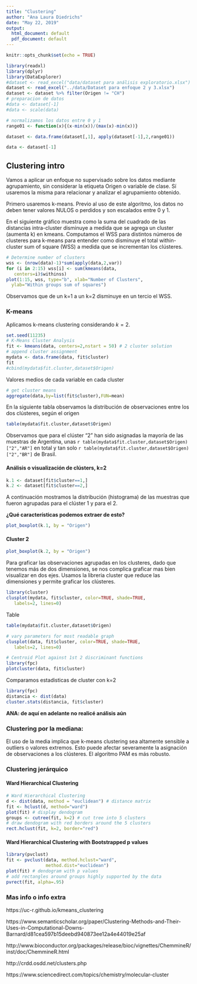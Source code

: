 ```yaml
---
title: "Clustering"
author: "Ana Laura Diedrichs"
date: "May 22, 2019"
output:
  html_document: default
  pdf_document: default
---
```


```r
knitr::opts_chunk$set(echo = TRUE)
```

```r
library(readxl)
library(dplyr)
library(DataExplorer)
#dataset <- read_excel("data/dataset para análisis exploratorio.xlsx")
dataset <- read_excel("../data/Dataset para enfoque 2 y 3.xlsx")
dataset <- dataset %>% filter(Origen != "CH")
# preparacion de datos
#data <- dataset[-1]
#data <- scale(data)
```

```r
# normalizamos los datos entre 0 y 1
range01 <- function(x){(x-min(x))/(max(x)-min(x))}

dataset <- data.frame(dataset[,1], apply(dataset[-1],2,range01))

data <- dataset[-1]
```
## Clustering intro

Vamos a aplicar un enfoque no supervisado sobre los datos mediante agrupamiento, sin considerar la etiqueta Origen o variable de clase. Sí usaremos la misma para relacionar y analizar el agrupamiento obtenido.


Primero usaremos k-means. Previo al uso de este algoritmo, los datos no deben tener valores NULOS o perdidos y son escalados entre 0 y 1.

En el siguiente gráfico muestra como la suma del cuadrado de las distancias intra-cluster disminuye a medida que se agrega un cluster (aumenta k) en kmeans. Computamos el WSS para distintos números de clusteres para k-means para entender como disminuye el total within-cluster sum of square (WSS) a medida que se incrementan los clústeres.

```r
# Determine number of clusters
wss <- (nrow(data)-1)*sum(apply(data,2,var))
for (i in 2:15) wss[i] <- sum(kmeans(data, 
   centers=i)$withinss)
plot(1:15, wss, type="b", xlab="Number of Clusters",
  ylab="Within groups sum of squares")
```

Observamos que de un k=1 a un k=2 disminuye en un tercio el WSS. 

### K-means

Aplicamos k-means clustering considerando $k=2$.

```r
set.seed(11235)
# K-Means Cluster Analysis
fit <- kmeans(data, centers=2,nstart = 50) # 2 cluster solution
# append cluster assignment
mydata <- data.frame(data, fit$cluster)
fit
#cbind(mydata$fit.cluster,dataset$Origen)
```

Valores medios de cada variable en cada cluster

```r
# get cluster means 
aggregate(data,by=list(fit$cluster),FUN=mean)

```

En la siguiente tabla observamos la distribución de observaciones entre los dos clústeres, según el origen
```r
table(mydata$fit.cluster,dataset$Origen)
```

Observamos que para el clúster "2" han sido asignadas la mayoría de las muestras de Argentina, unas `r table(mydata$fit.cluster,dataset$Origen)["2","AR"]` en total y tan solo `r table(mydata$fit.cluster,dataset$Origen)["2","BR"]` de Brasil.


#### Análisis o visualización de clústers, k=2

```r
k.1 <- dataset[fit$cluster==1,]
k.2 <- dataset[fit$cluster==2,]
```

A continuación mostramos la distribución (histograma) de las muestras que fueron agrupadas para el clúster 1 y para el 2.

**¿Qué características podemos extraer de esto?**

```r
plot_boxplot(k.1, by = "Origen")
```
#### Cluster 2

```r
plot_boxplot(k.2, by = "Origen")
```

Para graficar las observaciones agrupadas en los clusteres, dado que tenemos más de dos dimensiones, se nos complica graficar mas bien visualizar en dos ejes. Usamos la libreria cluster que reduce las dimensiones y permite graficar los clústeres.

```r
library(cluster) 
clusplot(mydata, fit$cluster, color=TRUE, shade=TRUE, 
   labels=2, lines=0)
```

Table

```r
table(mydata$fit.cluster,dataset$Origen)
```

```r
# vary parameters for most readable graph
clusplot(data, fit$cluster, color=TRUE, shade=TRUE, 
   labels=2, lines=0)

# Centroid Plot against 1st 2 discriminant functions
library(fpc)
plotcluster(data, fit$cluster)
```

Comparamos estadisticas de cluster con k=2

```r
library(fpc)
distancia <- dist(data)
cluster.stats(distancia, fit$cluster)
```


**ANA: de aquí en adelante no realicé análisis aún**

### Clustering por la mediana: 

El uso de la media implica que k-means clustering sea altamente sensible a outliers o valores extremos.
Esto puede afectar severamente la asignación de observaciones a los clústeres.
El algoritmo PAM es más robusto.


### Clustering jerárquico

#### Ward Hierarchical Clustering
```r
# Ward Hierarchical Clustering
d <- dist(data, method = "euclidean") # distance matrix
fit <- hclust(d, method="ward")
plot(fit) # display dendogram
groups <- cutree(fit, k=2) # cut tree into 5 clusters
# draw dendogram with red borders around the 5 clusters
rect.hclust(fit, k=2, border="red") 
```
#### Ward Hierarchical Clustering with Bootstrapped p values

```r

library(pvclust)
fit <- pvclust(data, method.hclust="ward",
               method.dist="euclidean")
plot(fit) # dendogram with p values
# add rectangles around groups highly supported by the data
pvrect(fit, alpha=.95)
```

### Mas info o info extra 

https://uc-r.github.io/kmeans_clustering

https://www.semanticscholar.org/paper/Clustering-Methods-and-Their-Uses-in-Computational-Downs-Barnard/d81cea597b15deebd940873ee12a4e44019e25af

http://www.bioconductor.org/packages/release/bioc/vignettes/ChemmineR/inst/doc/ChemmineR.html

http://crdd.osdd.net/clusters.php

https://www.sciencedirect.com/topics/chemistry/molecular-cluster
